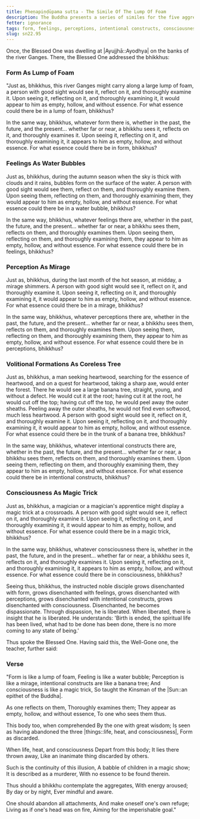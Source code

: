 ```yaml
---
title: Pheṇapiṇḍūpama sutta - The Simile Of The Lump Of Foam
description: The Buddha presents a series of similes for the five aggregates - physical form is akin to a lump of foam, feelings akin to water bubbles, perception like a mirage, intentional constructs are like a tree without a core, and consciousness is similar to a magic trick.
fetter: ignorance
tags: form, feelings, perceptions, intentional constructs, consciousness, emptiness, essence, simile, aggregates, sn, sn22-34, sn22
slug: sn22.95
---
```


Once, the Blessed One was dwelling at |Ayujjhā::Ayodhya| on the banks of the river Ganges. There, the Blessed One addressed the bhikkhus:

### Form As Lump of Foam

"Just as, bhikkhus, this river Ganges might carry along a large lump of foam, a person with good sight would see it, reflect on it, and thoroughly examine it. Upon seeing it, reflecting on it, and thoroughly examining it, it would appear to him as empty, hollow, and without essence. For what essence could there be in a lump of foam, bhikkhus?

In the same way, bhikkhus, whatever form there is, whether in the past, the future, and the present... whether far or near, a bhikkhu sees it, reflects on it, and thoroughly examines it. Upon seeing it, reflecting on it, and thoroughly examining it, it appears to him as empty, hollow, and without essence. For what essence could there be in form, bhikkhus?

### Feelings As Water Bubbles

Just as, bhikkhus, during the autumn season when the sky is thick with clouds and it rains, bubbles form on the surface of the water. A person with good sight would see them, reflect on them, and thoroughly examine them. Upon seeing them, reflecting on them, and thoroughly examining them, they would appear to him as empty, hollow, and without essence. For what essence could there be in a water bubble, bhikkhus?

In the same way, bhikkhus, whatever feelings there are, whether in the past, the future, and the present... whether far or near, a bhikkhu sees them, reflects on them, and thoroughly examines them. Upon seeing them, reflecting on them, and thoroughly examining them, they appear to him as empty, hollow, and without essence. For what essence could there be in feelings, bhikkhus?

### Perception As Mirage

Just as, bhikkhus, during the last month of the hot season, at midday, a mirage shimmers. A person with good sight would see it, reflect on it, and thoroughly examine it. Upon seeing it, reflecting on it, and thoroughly examining it, it would appear to him as empty, hollow, and without essence. For what essence could there be in a mirage, bhikkhus?

In the same way, bhikkhus, whatever perceptions there are, whether in the past, the future, and the present... whether far or near, a bhikkhu sees them, reflects on them, and thoroughly examines them. Upon seeing them, reflecting on them, and thoroughly examining them, they appear to him as empty, hollow, and without essence. For what essence could there be in perceptions, bhikkhus?

### Volitional Formations As Coreless Tree

Just as, bhikkhus, a man seeking heartwood, searching for the essence of heartwood, and on a quest for heartwood, taking a sharp axe, would enter the forest. There he would see a large banana tree, straight, young, and without a defect. He would cut it at the root; having cut it at the root, he would cut off the top; having cut off the top, he would peel away the outer sheaths. Peeling away the outer sheaths, he would not find even softwood, much less heartwood. A person with good sight would see it, reflect on it, and thoroughly examine it. Upon seeing it, reflecting on it, and thoroughly examining it, it would appear to him as empty, hollow, and without essence. For what essence could there be in the trunk of a banana tree, bhikkhus?

In the same way, bhikkhus, whatever intentional constructs there are, whether in the past, the future, and the present... whether far or near, a bhikkhu sees them, reflects on them, and thoroughly examines them. Upon seeing them, reflecting on them, and thoroughly examining them, they appear to him as empty, hollow, and without essence. For what essence could there be in intentional constructs, bhikkhus?

### Consciousness As Magic Trick

Just as, bhikkhus, a magician or a magician's apprentice might display a magic trick at a crossroads. A person with good sight would see it, reflect on it, and thoroughly examine it. Upon seeing it, reflecting on it, and thoroughly examining it, it would appear to him as empty, hollow, and without essence. For what essence could there be in a magic trick, bhikkhus?

In the same way, bhikkhus, whatever consciousness there is, whether in the past, the future, and in the present... whether far or near, a bhikkhu sees it, reflects on it, and thoroughly examines it. Upon seeing it, reflecting on it, and thoroughly examining it, it appears to him as empty, hollow, and without essence. For what essence could there be in consciousness, bhikkhus?

Seeing thus, bhikkhus, the instructed noble disciple grows disenchanted with form, grows disenchanted with feelings, grows disenchanted with perceptions, grows disenchanted with intentional constructs, grows disenchanted with consciousness. Disenchanted, he becomes dispassionate. Through dispassion, he is liberated. When liberated, there is insight that he is liberated. He understands: 'Birth is ended, the spiritual life has been lived, what had to be done has been done, there is no more coming to any state of being.'

Thus spoke the Blessed One. Having said this, the Well-Gone one, the teacher, further said:

### Verse

"Form is like a lump of foam,
Feeling is like a water bubble;
Perception is like a mirage,
intentional constructs are like a banana tree;
And consciousness is like a magic trick,
So taught the Kinsman of the |Sun::an epithet of the Buddha|.

As one reflects on them,
Thoroughly examines them;
They appear as empty, hollow, and without essence,
To one who sees them thus.

This body too, when comprehended
By the one with great wisdom;
Is seen as having abandoned the three |things::life, heat, and consciousness|,
Form as discarded.

When life, heat, and consciousness
Depart from this body;
It lies there thrown away,
Like an inanimate thing discarded by others.

Such is the continuity of this illusion,
A babble of children in a magic show;
It is described as a murderer,
With no essence to be found therein.

Thus should a bhikkhu contemplate the aggregates,
With energy aroused;
By day or by night,
Ever mindful and aware.

One should abandon all attachments,
And make oneself one's own refuge;
Living as if one's head was on fire,
Aiming for the imperishable goal."